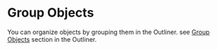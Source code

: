 # Group Objects

You can organize objects by grouping them in the Outliner.
see [Group Objects](./outliner#group-objects) section in the Outliner.